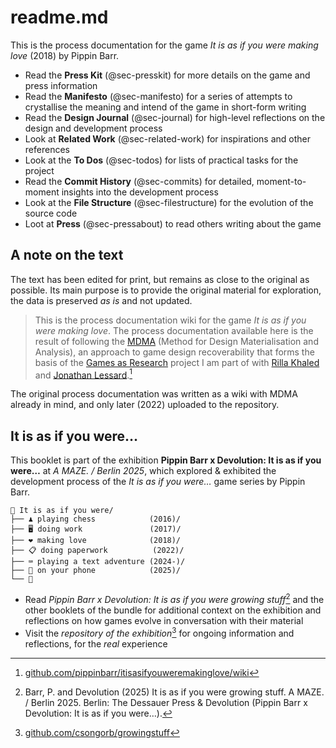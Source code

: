 # readme.md {.unnumbered}

This is the process documentation for the game *It is as if you were making love* (2018) by Pippin Barr. 

* Read the **Press Kit** (@sec-presskit) for more details on the game and press information
* Read the **Manifesto** (@sec-manifesto) for a series of attempts to crystallise the meaning and intend of the game in short-form writing
* Read the **Design Journal** (@sec-journal) for high-level reflections on the design and development process
* Look at **Related Work** (@sec-related-work) for inspirations and other references
* Look at the **To Dos** (@sec-todos) for lists of practical tasks for the project
* Read the **Commit History** (@sec-commits) for detailed, moment-to-moment insights into the development process
* Look at the **File Structure** (@sec-filestructure) for the evolution of the source code
* Loot at **Press** (@sec-pressabout) to read others writing about the game

## A note on the text

The text has been edited for print, but remains as close to the original as possible. Its main purpose is to provide the original material for exploration, the data is preserved *as is* and not updated.

> This is the process documentation wiki for the game *It is as if you were making love*. The process documentation available here is the result of following the [MDMA](http://www.gamesasresearch.com/mdma) (Method for Design Materialisation and Analysis), an approach to game design recoverability that forms the basis of the [Games as Research](http://www.gamesasresearch.com/) project I am part of with [Rilla Khaled](http://www.rillakhaled.com/) and [Jonathan Lessard](https://jonathanlessard.net/).^[[github.com/pippinbarr/itisasifyouweremakinglove/wiki](https://github.com/pippinbarr/itisasifyouweremakinglove/wiki)]

The original process documentation was written as a wiki with MDMA already in mind, and only later (2022) uploaded to the repository. 

## It is as if you were...

This booklet is part of the exhibition **Pippin Barr x Devolution: It is as if you were...** at *A MAZE. / Berlin 2025*, which explored & exhibited the development process of the *It is as if you were...* game series by Pippin Barr.

```
🌱 It is as if you were/
├── ♟️ playing chess            (2016)/
├── 🖥️ doing work               (2017)/
├── ❤️ making love              (2018)/
├── 📋 doing paperwork          (2022)/
├── ⌨️ playing a text adventure (2024-)/
├── 📱 on your phone            (2025)/
└── 🌸
```

- Read *Pippin Barr x Devolution: It is as if you were growing stuff*^[Barr, P. and Devolution (2025) It is as if you were growing stuff. A MAZE. / Berlin 2025. Berlin: The Dessauer Press & Devolution (Pippin Barr x Devolution: It is as if you were...).] and the other booklets of the bundle for additional context on the exhibition and reflections on how games evolve in conversation with their material
- Visit the *repository of the exhibition*^[[github.com/csongorb/growingstuff](https://github.com/csongorb/growingstuff)] for ongoing information and reflections, for the *real* experience
